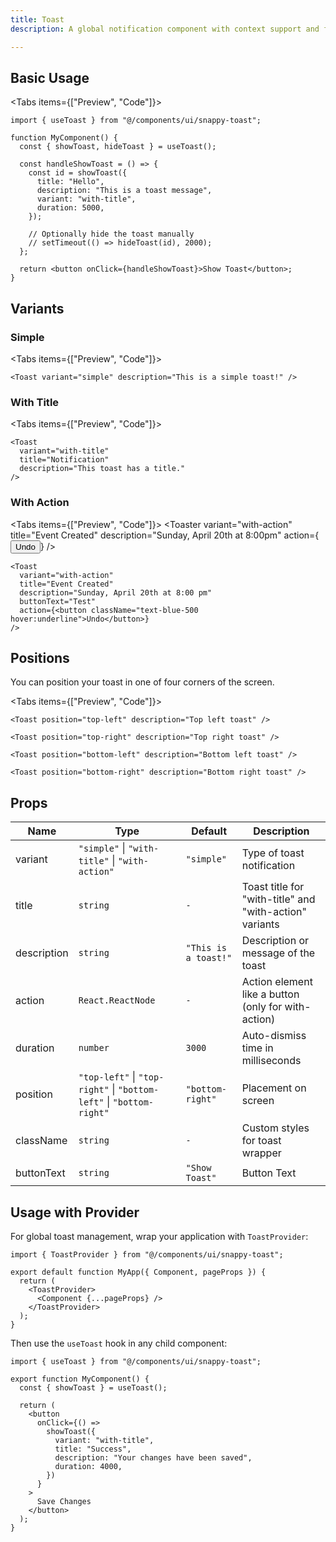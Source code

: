 ```yaml
---
title: Toast
description: A global notification component with context support and flexible variants.

---
```



## Basic Usage

<Tabs items={["Preview", "Code"]}>
  <Tab value="Preview">
    <Toaster
      variant="with-title"
      title="Notification"
      description="This toast has a title."
    />
  </Tab>
  <Tab value="Code">
```tsx
import { useToast } from "@/components/ui/snappy-toast";

function MyComponent() {
  const { showToast, hideToast } = useToast();

  const handleShowToast = () => {
    const id = showToast({
      title: "Hello",
      description: "This is a toast message",
      variant: "with-title",
      duration: 5000,
    });

    // Optionally hide the toast manually
    // setTimeout(() => hideToast(id), 2000);
  };

  return <button onClick={handleShowToast}>Show Toast</button>;
}
```
  </Tab>
</Tabs>

## Variants

### Simple

<Tabs items={["Preview", "Code"]}>
  <Tab value="Preview">
    <Toaster variant="simple" description="This is a simple toast!" />
  </Tab>
  <Tab value="Code">
```tsx
<Toast variant="simple" description="This is a simple toast!" />
```
  </Tab>
</Tabs>

### With Title

<Tabs items={["Preview", "Code"]}>
  <Tab value="Preview">
    <Toaster
      variant="with-title"
      title="Notification"
      description="This toast has a title."
    />
  </Tab>
  <Tab value="Code">
```tsx
<Toast
  variant="with-title"
  title="Notification"
  description="This toast has a title."
/>
```
  </Tab>
</Tabs>

### With Action

<Tabs items={["Preview", "Code"]}>
  <Tab value="Preview">
    <Toaster
      variant="with-action"
      title="Event Created"
      description="Sunday, April 20th at 8:00pm"
      action={<button className="text-blue-500 hover:underline">Undo</button>}
    />
  </Tab>
  <Tab value="Code">
```tsx
<Toast
  variant="with-action"
  title="Event Created"
  description="Sunday, April 20th at 8:00 pm"
  buttonText="Test"
  action={<button className="text-blue-500 hover:underline">Undo</button>}
/>
```
  </Tab>
</Tabs>

## Positions

You can position your toast in one of four corners of the screen.

<Tabs items={["Preview", "Code"]}>
  <Tab value="Preview">
    <div className="grid grid-cols-2 gap-4">
      <Toaster position="top-left" description="Top left toast" />
      <Toaster position="top-right" description="Top right toast" />
      <Toaster position="bottom-left" description="Bottom left toast" />
      <Toaster position="bottom-right" description="Bottom right toast" />
    </div>
  </Tab>
  <Tab value="Code">
```tsx
<Toast position="top-left" description="Top left toast" />

<Toast position="top-right" description="Top right toast" />

<Toast position="bottom-left" description="Bottom left toast" />

<Toast position="bottom-right" description="Bottom right toast" />
```
  </Tab>
</Tabs>

## Props

| Name        | Type                                                                 | Default              | Description                                             |
| ----------- | -------------------------------------------------------------------- | -------------------- | ------------------------------------------------------- |
| variant     | `"simple"` \| `"with-title"` \| `"with-action"`                      | `"simple"`           | Type of toast notification                              |
| title       | `string`                                                             | `-`                  | Toast title for "with-title" and "with-action" variants |
| description | `string`                                                             | `"This is a toast!"` | Description or message of the toast                     |
| action      | `React.ReactNode`                                                    | `-`                  | Action element like a button (only for with-action)     |
| duration    | `number`                                                             | `3000`               | Auto-dismiss time in milliseconds                       |
| position    | `"top-left"` \| `"top-right"` \| `"bottom-left"` \| `"bottom-right"` | `"bottom-right"`     | Placement on screen                                     |
| className   | `string`                                                             | `-`                  | Custom styles for toast wrapper                         |
| buttonText  | `string`                                                             | `"Show Toast"`       | Button Text                                             |

## Usage with Provider

For global toast management, wrap your application with `ToastProvider`:

```tsx
import { ToastProvider } from "@/components/ui/snappy-toast";

export default function MyApp({ Component, pageProps }) {
  return (
    <ToastProvider>
      <Component {...pageProps} />
    </ToastProvider>
  );
}
```

Then use the `useToast` hook in any child component:

```tsx
import { useToast } from "@/components/ui/snappy-toast";

export function MyComponent() {
  const { showToast } = useToast();

  return (
    <button
      onClick={() =>
        showToast({
          variant: "with-title",
          title: "Success",
          description: "Your changes have been saved",
          duration: 4000,
        })
      }
    >
      Save Changes
    </button>
  );
}
```